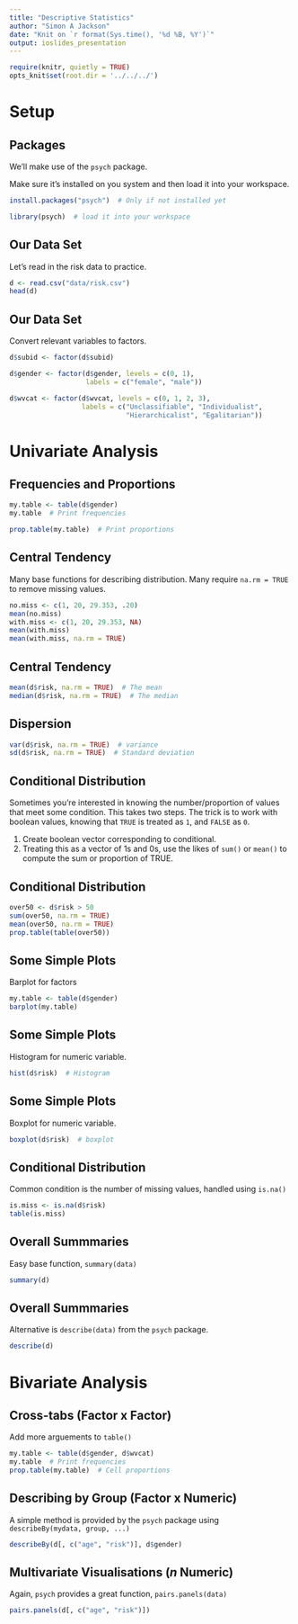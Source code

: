 ```yaml
---
title: "Descriptive Statistics"
author: "Simon A Jackson"
date: "Knit on `r format(Sys.time(), '%d %B, %Y')`"
output: ioslides_presentation
---
```


```r
require(knitr, quietly = TRUE)
opts_knit$set(root.dir = '../../../')
```

# Setup

## Packages

We'll make use of the `psych` package.

Make sure it's installed on you system and then load it into your workspace.

```r
install.packages("psych")  # Only if not installed yet
```
```r
library(psych)  # load it into your workspace
```

## Our Data Set

Let's read in the risk data to practice.

```r
d <- read.csv("data/risk.csv")
head(d)
```

## Our Data Set

Convert relevant variables to factors.

```r
d$subid <- factor(d$subid)

d$gender <- factor(d$gender, levels = c(0, 1),
                   labels = c("female", "male"))

d$wvcat <- factor(d$wvcat, levels = c(0, 1, 2, 3),
                  labels = c("Unclassifiable", "Individualist", 
                             "Hierarchicalist", "Egalitarian"))
```

# Univariate Analysis

## Frequencies and Proportions

```r
my.table <- table(d$gender)
my.table  # Print frequencies

prop.table(my.table)  # Print proportions
```

## Central Tendency

Many base functions for describing distribution. Many require `na.rm = TRUE` to remove missing values.

```r
no.miss <- c(1, 20, 29.353, .20)
mean(no.miss)
with.miss <- c(1, 20, 29.353, NA)
mean(with.miss)
mean(with.miss, na.rm = TRUE)
```

## Central Tendency

```r
mean(d$risk, na.rm = TRUE)  # The mean
median(d$risk, na.rm = TRUE)  # The median
```

## Dispersion

```r
var(d$risk, na.rm = TRUE)  # variance
sd(d$risk, na.rm = TRUE)  # Standard deviation
```

## Conditional Distribution

Sometimes you're interested in knowing the number/proportion of values that meet some condition. This takes two steps. The trick is to work with boolean values, knowing that `TRUE` is treated as `1`, and `FALSE` as `0`.

1. Create boolean vector corresponding to conditional.
2. Treating this as a vector of 1s and 0s, use the likes of `sum()` or `mean()` to compute the sum or proportion of TRUE.

## Conditional Distribution

```r
over50 <- d$risk > 50
sum(over50, na.rm = TRUE)
mean(over50, na.rm = TRUE)
prop.table(table(over50))
```

## Some Simple Plots

Barplot for factors

```r
my.table <- table(d$gender)
barplot(my.table)
```

## Some Simple Plots

Histogram for numeric variable.

```r
hist(d$risk)  # Histogram
```

## Some Simple Plots

Boxplot for numeric variable.

```r
boxplot(d$risk)  # boxplot
```

## Conditional Distribution

Common condition is the number of missing values, handled using `is.na()`

```r
is.miss <- is.na(d$risk)
table(is.miss)
```

## Overall Summmaries

Easy base function, `summary(data)`

```r
summary(d)
```

## Overall Summmaries

Alternative is `describe(data)` from the `psych` package.

```r
describe(d)
```

# Bivariate Analysis

## Cross-tabs (Factor x Factor)

Add more arguements to `table()`

```r
my.table <- table(d$gender, d$wvcat)
my.table  # Print frequencies
prop.table(my.table)  # Cell proportions
```

## Describing by Group (Factor x Numeric)

A simple method is provided by the `psych` package using `describeBy(mydata, group, ...)`

```r
describeBy(d[, c("age", "risk")], d$gender)
```

## Multivariate Visualisations (*n* Numeric) 

Again, `psych` provides a great function, `pairs.panels(data)`

```r
pairs.panels(d[, c("age", "risk")])
```